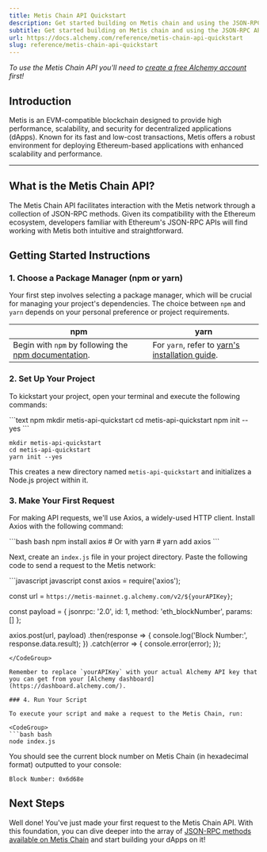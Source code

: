```yaml
---
title: Metis Chain API Quickstart
description: Get started building on Metis chain and using the JSON-RPC API
subtitle: Get started building on Metis chain and using the JSON-RPC API
url: https://docs.alchemy.com/reference/metis-chain-api-quickstart
slug: reference/metis-chain-api-quickstart
---
```


*To use the Metis Chain API you'll need to [create a free Alchemy account](https://dashboard.alchemy.com/signup) first!*

## Introduction

Metis is an EVM-compatible blockchain designed to provide high performance, scalability, and security for decentralized applications (dApps). Known for its fast and low-cost transactions, Metis offers a robust environment for deploying Ethereum-based applications with enhanced scalability and performance.

***

## What is the Metis Chain API?

The Metis Chain API facilitates interaction with the Metis network through a collection of JSON-RPC methods. Given its compatibility with the Ethereum ecosystem, developers familiar with Ethereum's JSON-RPC APIs will find working with Metis both intuitive and straightforward.

## Getting Started Instructions

### 1. Choose a Package Manager (npm or yarn)

Your first step involves selecting a package manager, which will be crucial for managing your project's dependencies. The choice between `npm` and `yarn` depends on your personal preference or project requirements.

| npm                                                                                                                       | yarn                                                                                                |
| ------------------------------------------------------------------------------------------------------------------------- | --------------------------------------------------------------------------------------------------- |
| Begin with `npm` by following the [npm documentation](https://docs.npmjs.com/downloading-and-installing-node-js-and-npm). | For `yarn`, refer to [yarn's installation guide](https://classic.yarnpkg.com/lang/en/docs/install). |

### 2. Set Up Your Project

To kickstart your project, open your terminal and execute the following commands:

<CodeGroup>
  ```text npm
  mkdir metis-api-quickstart
  cd metis-api-quickstart
  npm init --yes
  ```

  ```text yarn
  mkdir metis-api-quickstart
  cd metis-api-quickstart
  yarn init --yes
  ```
</CodeGroup>

This creates a new directory named `metis-api-quickstart` and initializes a Node.js project within it.

### 3. Make Your First Request

For making API requests, we'll use Axios, a widely-used HTTP client. Install Axios with the following command:

<CodeGroup>
  ```bash bash
  npm install axios
  # Or with yarn
  # yarn add axios
  ```
</CodeGroup>

Next, create an `index.js` file in your project directory. Paste the following code to send a request to the Metis network:

<CodeGroup>
  ```javascript javascript
  const axios = require('axios');

  const url = `https://metis-mainnet.g.alchemy.com/v2/${yourAPIKey}`;

  const payload = {
    jsonrpc: '2.0',
    id: 1,
    method: 'eth_blockNumber',
    params: []
  };

  axios.post(url, payload)
    .then(response => {
      console.log('Block Number:', response.data.result);
    })
    .catch(error => {
      console.error(error);
    });
  ```
</CodeGroup>

Remember to replace `yourAPIKey` with your actual Alchemy API key that you can get from your [Alchemy dashboard](https://dashboard.alchemy.com/).

### 4. Run Your Script

To execute your script and make a request to the Metis Chain, run:

<CodeGroup>
  ```bash bash
  node index.js
  ```
</CodeGroup>

You should see the current block number on Metis Chain (in hexadecimal format) outputted to your console:

```shell
Block Number: 0x6d68e
```

## Next Steps

Well done! You've just made your first request to the Metis Chain API. With this foundation, you can dive deeper into the array of [JSON-RPC methods available on Metis Chain](/reference/metis-chain-api-endpoints) and start building your dApps on it!
